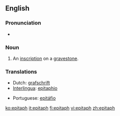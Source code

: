 ==English==

===Pronunciation===
*{{audio|en-us-epitaph.ogg|Audio (US)}}

===Noun===
{{en-noun}}

# An [[inscription]] on a [[gravestone]].

===Translations===
{{top}}
*Dutch: [[grafschrift]]
*[[Interlingua]]: [[epitaphio]]
{{mid}}
*Portuguese: [[epitáfio]] {{m}}
{{bottom}}

[[ko:epitaph]]
[[it:epitaph]]
[[fi:epitaph]]
[[vi:epitaph]]
[[zh:epitaph]]